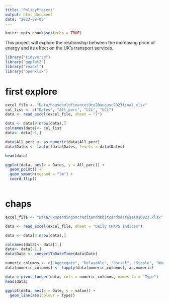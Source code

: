 ```yaml
---
title: "PolicyProject"
output: html_document
date: "2023-09-05"
---
```


```r
knitr::opts_chunk$set(echo = TRUE)
```

This project will explore the relationship between the increasing price of energy and its effect on the UK's transport services.

```r
library("tidyverse")
library("ggplot2")
library("readxl")
library("openxlsx")

```

# first explore



```r
excel_file <- "Data/householdfinances9to20august2023final.xlsx"
col_list <- c("Dates", "All_perc", "LCL", "UCL")
data <- read_excel(excel_file, sheet = "7")

data <- data[9:nrow(data),]
colnames(data)<- col_list
data<- data[-1,]

data$All_perc <- as.numeric(data$All_perc)
data$Dates <- factor(data$Dates, levels = data$Dates)

head(data)

```


```r
ggplot(data, aes(x = Dates, y = All_perc)) +
  geom_point() +
  geom_smooth(method = "lm") +
  coord_flip()
  
```


# chaps

```r
excel_file <- "Data/ukspendingoncreditanddebitcardsdataset010923.xlsx"

data <- read_excel(excel_file, sheet = "Daily CHAPS indices")

data <- data[3:nrow(data),]

colnames(data)<- data[1,]
data<- data[-1,]
data$Date <- convertToDateTime(data$Date)

numeric_columns <- c("Aggregate", "Delayable", "Social", "Staple", "Work Related")  # Replace with your column names
data[numeric_columns] <- lapply(data[numeric_columns], as.numeric)

data = pivot_longer(data, cols = numeric_columns, names_to = "Type")
head(data)
```

```r
ggplot(data, aes(x = Date, y = value)) +
  geom_line(aes(colour = Type))
```

